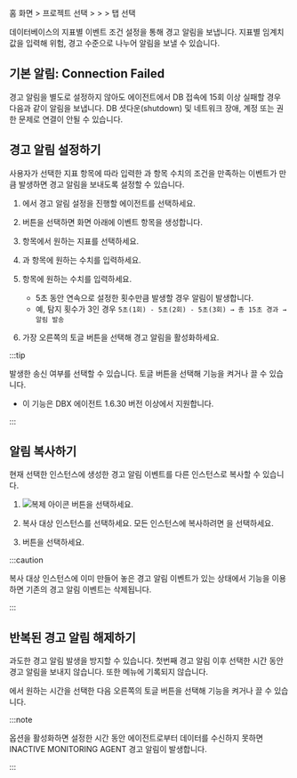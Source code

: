 홈 화면 &gt; 프로젝트 선택 &gt; <Cmdname sid="event_statistic" className="uitext" /> &gt; <Cmdname sid="event_setting" className="uitext" /> &gt; <Cmdname sid="database" className="uitext" /> 탭 선택

<ImgLang img='set-event-db.png' desc='이벤트 설정 - 데이터베이스' />

데이터베이스의 지표별 이벤트 조건 설정을 통해 경고 알림을 보냅니다. 지표별 임계치 값을 입력해 <span class='vslow'>위험</span>, <span class='vslow'>경고</span> 수준으로 나누어 알림을 보낼 수 있습니다.


<EventSettingNewNote />

## 기본 알림: Connection Failed

경고 알림을 별도로 설정하지 않아도 에이전트에서 DB 접속에 15회 이상 실패할 경우 다음과 같이 알림을 보냅니다. DB 셧다운(shutdown) 및 네트워크 장애, 계정 또는 권한 문제로 연결이 안될 수 있습니다.

<ImgLang img='db-default-alert-connection-failed.svg' desc='Connection Failed'/>


## 경고 알림 설정하기

사용자가 선택한 <Cmdname sid="metrics" className="uitext" /> 지표 항목에 따라 입력한 <Cmdname sid="fatal" className="uitext" />과 <Cmdname sid="warn" className="uitext" /> 항목 수치의 조건을 만족하는 이벤트가 <Cmdname sid="number_of_detections" className="uitext" />만큼 발생하면 경고 알림을 보내도록 설정할 수 있습니다.

<ImgLang img='set-event-item-db.png' desc='이벤트' />

1. <Cmdname sid="instance" className="uitext" />에서 경고 알림 설정을 진행할 에이전트를 선택하세요.

1. <Cmdname sid="add_notification" className="uitext" /> 버튼을 선택하면 화면 아래에 이벤트 항목을 생성합니다.

1. <Cmdname sid="metrics" className="uitext" /> 항목에서 원하는 지표를 선택하세요.

1. <Cmdname sid="fatal" className="uitext" />과 <Cmdname sid="warn" className="uitext" /> 항목에 원하는 수치를 입력하세요.

1. <Cmdname sid="number_of_detections" className="uitext" /> 항목에 원하는 수치를 입력하세요.

    * 5초 동안 연속으로 설정한 횟수만큼 발생할 경우 알림이 발생합니다.  
    * 예, 탐지 횟수가 3인 경우 `5초(1회) - 5초(2회) - 5초(3회) → 총 15초 경과 → 알림 발송` 

1. 가장 오른쪽의 토글 버튼을 선택해 경고 알림을 활성화하세요.

:::tip

<Cmdname sid="CNT08320" className="uitext" />

발생한 <Cmdname sid="CNT08320" className="uitext" /> 송신 여부를 선택할 수 있습니다. 토글 버튼을 선택해 기능을 켜거나 끌 수 있습니다.

- 이 기능은 DBX 에이전트 1.6.30 버전 이상에서 지원합니다.

:::

## 알림 복사하기

현재 선택한 인스턴스에 생성한 경고 알림 이벤트를 다른 인스턴스로 복사할 수 있습니다.

1. ![복제 아이콘](/img/ico-copy.svg) <Cmdname sid="copy_notification" className="uitext" /> 버튼을 선택하세요. 

1. 복사 대상 인스턴스를 선택하세요. 모든 인스턴스에 복사하려면 <Cmdname sid="all_selected" className="uitext" />을 선택하세요.

1. <Cmdname sid="copy" className="uitext" /> 버튼을 선택하세요.

:::caution

복사 대상 인스턴스에 이미 만들어 놓은 경고 알림 이벤트가 있는 상태에서 <Cmdname sid="copy_notification" className="uitext" /> 기능을 이용하면 기존의 경고 알림 이벤트는 삭제됩니다.

:::

## 반복된 경고 알림 해제하기

과도한 경고 알림 발생을 방지할 수 있습니다. 첫번째 경고 알림 이후 선택한 시간 동안 경고 알림을 보내지 않습니다. 또한 <Cmdname sid="event_history" className="uitext" /> 메뉴에 기록되지 않습니다.

<Cmdname sid="BTN07592" className="uitext" />에서 원하는 시간을 선택한 다음 오른쪽의 토글 버튼을 선택해 기능을 켜거나 끌 수 있습니다.

:::note

<Cmdname sid="BTN07592" className="uitext" /> 옵션을 활성화하면 설정한 시간 동안 에이전트로부터 데이터를 수신하지 못하면 <span class="uitext">INACTIVE MONITORING AGENT</span> 경고 알림이 발생합니다.

<ImgLang img='db-set-event-disable-alert.png' desc='INACTIVE MONITORING AGENT'/>

:::